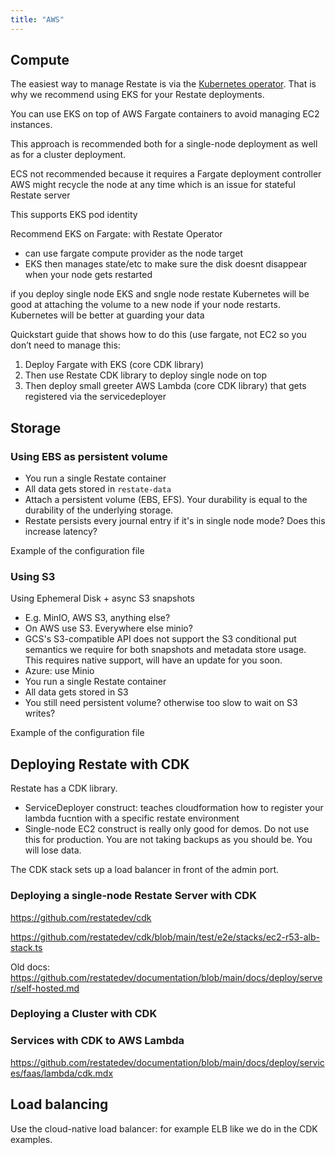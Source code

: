 ```yaml
---
title: "AWS"
---
```


## Compute

The easiest way to manage Restate is via the [Kubernetes operator](https://github.com/restatedev/restate-operator).
That is why we recommend using EKS for your Restate deployments.

You can use EKS on top of AWS Fargate containers to avoid managing EC2 instances.

This approach is recommended both for a single-node deployment as well as for a cluster deployment.

ECS not recommended because it requires a Fargate deployment controller
AWS might recycle the node at any time which is an issue for stateful Restate server

This supports EKS pod identity

Recommend EKS on Fargate: with Restate Operator

- can use fargate compute provider as the node target
- EKS then manages state/etc to make sure the disk doesnt disappear when your node gets restarted

if you deploy single node EKS and sngle node restate
Kubernetes will be good at attaching the volume to a new node if your node restarts.
Kubernetes will be better at guarding your data

Quickstart guide that shows how to do this (use fargate, not EC2 so you don’t need to manage this:

1. Deploy Fargate with EKS  (core CDK library)
2. Then use Restate CDK library to deploy single node on top
3. Then deploy small greeter AWS Lambda (core CDK library) that gets registered via the servicedeployer


## Storage

### Using EBS as persistent volume

- You run a single Restate container
- All data gets stored in `restate-data`
- Attach a persistent volume (EBS, EFS). Your durability is equal to the durability of the underlying storage.
- Restate persists every journal entry if it's in single node mode? Does this increase latency?

Example of the configuration file

### Using S3
Using Ephemeral Disk + async S3 snapshots

- E.g. MinIO, AWS S3, anything else?
- On AWS use S3. Everywhere else minio?
- GCS's S3-compatible API does not support the S3 conditional put semantics we require for both snapshots and metadata store usage. This requires native support, will have an update for you soon.
- Azure: use Minio
- You run a single Restate container
- All data gets stored in S3
- You still need persistent volume? otherwise too slow to wait on S3 writes?


Example of the configuration file

## Deploying Restate with CDK
Restate has a CDK library.

- ServiceDeployer construct: teaches cloudformation how to register your lambda fucntion with a specific restate environment
- Single-node EC2 construct is really only good for demos. Do not use this for production. You are not taking backups as you should be. You will lose data.

The CDK stack sets up a load balancer in front of the admin port.

### Deploying a single-node Restate Server with CDK
https://github.com/restatedev/cdk

https://github.com/restatedev/cdk/blob/main/test/e2e/stacks/ec2-r53-alb-stack.ts


Old docs:
https://github.com/restatedev/documentation/blob/main/docs/deploy/server/self-hosted.md

### Deploying a Cluster with CDK

### Services with CDK to AWS Lambda
https://github.com/restatedev/documentation/blob/main/docs/deploy/services/faas/lambda/cdk.mdx


## Load balancing

Use the cloud-native load balancer: for example ELB like we do in the CDK examples.
